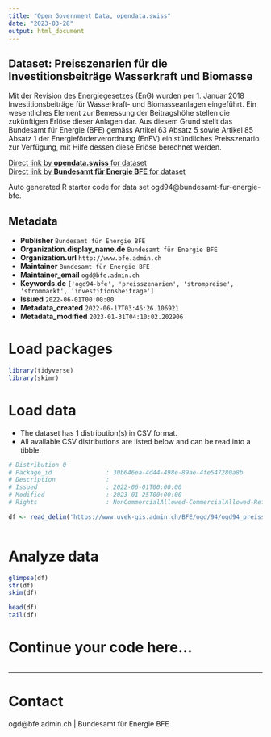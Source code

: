 ```yaml
---
title: "Open Government Data, opendata.swiss"
date: "2023-03-28"
output: html_document
---
```


## Dataset: Preisszenarien für die Investitionsbeiträge Wasserkraft und Biomasse

Mit der Revision des Energiegesetzes (EnG) wurden per 1. Januar 2018 Investitionsbeiträge für Wasserkraft- und Biomasseanlagen eingeführt. Ein wesentliches Element zur Bemessung der Beitragshöhe stellen die zukünftigen
Erlöse dieser Anlagen dar. Aus diesem Grund stellt das Bundesamt für Energie (BFE) gemäss Artikel 63 Absatz 5 sowie Artikel 85 Absatz 1 der Energieförderverordnung (EnFV) ein stündliches Preisszenario zur Verfügung, mit Hilfe dessen diese Erlöse berechnet werden.

[Direct link by **opendata.swiss** for dataset](https://opendata.swiss/de/dataset/preisszenarien-fur-die-investitionsbeitrage-wasserkraft-und-biomasse)<br>
[Direct link by **Bundesamt für Energie BFE** for dataset](https://www.bfe.admin.ch/bfe/de/home/foerderung/erneuerbare-energien/investitionsbeitraege-wasserkraft.html)

Auto generated R starter code for data set ogd94@bundesamt-fur-energie-bfe.

## Metadata

- **Publisher** `Bundesamt für Energie BFE`
- **Organization.display_name.de** `Bundesamt für Energie BFE`
- **Organization.url** `http://www.bfe.admin.ch`
- **Maintainer** `Bundesamt für Energie BFE`
- **Maintainer_email** `ogd@bfe.admin.ch`
- **Keywords.de** `['ogd94-bfe', 'preisszenarien', 'strompreise', 'strommarkt', 'investitionsbeitrage']`
- **Issued** `2022-06-01T00:00:00`
- **Metadata_created** `2022-06-17T03:46:26.106921`
- **Metadata_modified** `2023-01-31T04:10:02.202906`


# Load packages

```r

library(tidyverse)
library(skimr)

```

# Load data

-   The dataset has 1 distribution(s) in CSV format.
-   All available CSV distributions are listed below and can be read into a tibble.

```r

# Distribution 0
# Package_id               : 30b646ea-4d44-498e-89ae-4fe547280a8b
# Description              : 
# Issued                   : 2022-06-01T00:00:00
# Modified                 : 2023-01-25T00:00:00
# Rights                   : NonCommercialAllowed-CommercialAllowed-ReferenceRequired

df <- read_delim('https://www.uvek-gis.admin.ch/BFE/ogd/94/ogd94_preisszenarien_inv_wasserkraft_biomasse.csv')



```

# Analyze data

```r

glimpse(df)
str(df)
skim(df)

head(df)
tail(df)

```

# Continue your code here...

```r

```

------------------------------------------------------------------------

# Contact

ogd@bfe.admin.ch | Bundesamt für Energie BFE
